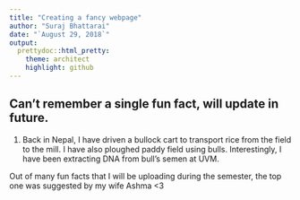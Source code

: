 ```yaml
---
title: "Creating a fancy webpage"
author: "Suraj Bhattarai"
date: "`August 29, 2018`"
output:
  prettydoc::html_pretty:
    theme: architect
    highlight: github
---
```


## **Can't remember a single fun fact, will update in future.**

1) Back in Nepal, I have driven a bullock cart to transport rice from the field to the mill. I have also ploughed paddy field using bulls. Interestingly, I have been extracting DNA from bull's semen at UVM. 

Out of many fun facts that I will be uploading during the semester, the top one was suggested by my wife Ashma <3
